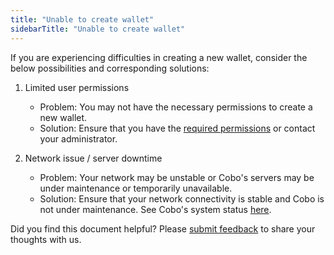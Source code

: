 ```yaml
---
title: "Unable to create wallet"
sidebarTitle: "Unable to create wallet"
---
```


If you are experiencing difficulties in creating a new wallet, consider the below possibilities and corresponding solutions:

1. Limited user permissions
    - Problem: You may not have the necessary permissions to create a new wallet.
    - Solution: Ensure that you have the [required permissions](/en/portal/organization/roles-and-permissions) or contact your administrator.


2. Network issue / server downtime
    - Problem: Your network may be unstable or Cobo's servers may be under maintenance or temporarily unavailable.
    - Solution: Ensure that your network connectivity is stable and Cobo is not under maintenance. See Cobo's system status [here](https://status.cobo.com/).





<Tip>Did you find this document helpful? Please [submit feedback](https://forms.zohopublic.com/cobo/form/DocumentFeedbackForm/formperma/QvLOhxJv1_JMsJ-1dleZ8Itb_7rzN-LtgvsDdxosoVI) to share your thoughts with us.</Tip>